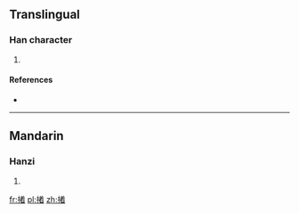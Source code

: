 ==Translingual==

===Han character===
{{Han char|rn=64|rad=手|as=12|sn=15|four=|canj=手廿手山 (QTQU)|ids=⿰[[扌]][[着]]}}

# {{defn|Han|sort=手12}}

====References====
* {{Han ref|kx=0456.220|dkj=12752|hdz=31962.050|uh=64AF|ud=25775}}

----

==Mandarin==

===Hanzi===
{{cmn-hanzi|pin=[[zhuó]] ([[zhuo2]]), [[suàn]] ([[suan4]]), [[xuǎn]] ([[xuan3]])|wg=cho<sup>2</sup>, suan<sup>4</sup>, hsüan<sup>3</sup>}}

# {{defn|lang=cmn|sort=手12}}

[[fr:撯]]
[[pl:撯]]
[[zh:撯]]